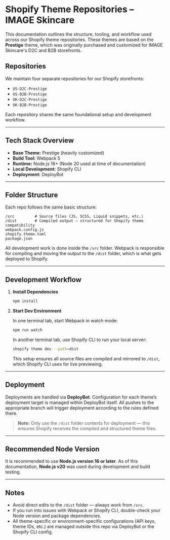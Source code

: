
# Shopify Theme Repositories – IMAGE Skincare

This documentation outlines the structure, tooling, and workflow used across our Shopify theme repositories. These themes are based on the **Prestige** theme, which was originally purchased and customized for IMAGE Skincare's D2C and B2B storefronts.

## Repositories

We maintain four separate repositories for our Shopify storefronts:

- `US-D2C-Prestige`
- `US-B2B-Prestige`
- `UK-D2C-Prestige`
- `UK-B2B-Prestige`

Each repository shares the same foundational setup and development workflow.

---

## Tech Stack Overview

- **Base Theme:** Prestige (heavily customized)
- **Build Tool:** Webpack 5
- **Runtime:** Node.js 16+ (Node 20 used at time of documentation)
- **Local Development:** Shopify CLI
- **Deployment:** DeployBot

---

## Folder Structure

Each repo follows the same basic structure:

```
/src         # Source files (JS, SCSS, Liquid snippets, etc.)
/dist        # Compiled output – structured for Shopify theme compatibility
webpack.config.js
shopify.theme.toml
package.json
```

All development work is done inside the `/src` folder. Webpack is responsible for compiling and moving the output to the `/dist` folder, which is what gets deployed to Shopify.

---

## Development Workflow

1. **Install Dependencies**
   ```bash
   npm install
   ```

2. **Start Dev Environment**

   In one terminal tab, start Webpack in watch mode:

   ```bash
   npm run watch
   ```

   In another terminal tab, use Shopify CLI to run your local server:

   ```bash
   shopify theme dev --path=dist
   ```

   This setup ensures all source files are compiled and mirrored to `/dist`, which Shopify CLI uses for live previewing.

---

## Deployment

Deployments are handled via **DeployBot**. Configuration for each theme’s deployment target is managed within DeployBot itself. All pushes to the appropriate branch will trigger deployment according to the rules defined there.

> **Note:** Only use the `/dist` folder contents for deployment — this ensures Shopify receives the compiled and structured theme files.

---

## Recommended Node Version

It is recommended to use **Node.js version 16 or later**. As of this documentation, **Node.js v20** was used during development and build testing.

---

## Notes

- Avoid direct edits to the `/dist` folder — always work from `/src`.
- If you run into issues with Webpack or Shopify CLI, double-check your Node version and package dependencies.
- All theme-specific or environment-specific configurations (API keys, theme IDs, etc.) are managed outside this repo via DeployBot or the Shopify CLI config.

